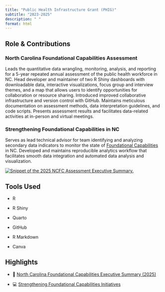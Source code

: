```yaml
---
title: "Public Health Infrastructure Grant (PHIG)"
subtitle: "2023-2025"
description: " "
format: html
---
```


## Role & Contributions

### North Carolina Foundational Capabilities Assessment

Leads the quantitative data wrangling, monitoring, analysis, and reporting for a 5-year repeated annual assessment of the public health workforce in NC. Head developer and maintainer of two R Shiny dashboards with downloadable data, interactive visualizations, focus group and interview themes, and a map that allows users to identify opportunities for collaboration or resource sharing. Introduced improved collaborative infrastructure and version control with GitHub. Maintains meticulous documentation on assessment methods, data interpretation guidelines, and code scripts. Presents assessment results and facilitates data-related activities at in-person and virtual meetings.

### Strengthening Foundational Capabilities in NC

Serves as lead technical advisor for team identifying and analyzing secondary data indicators to monitor the state of [Foundational Capabilities](https://phaboard.org/infrastructure/public-health-frameworks/the-foundational-public-health-services/) in NC. Developed and maintains reproducible analytics workflow that facilitates smooth data integration and automated data analysis and visualization.

[![Snippet of the 2025 NCFC Assessment Executive Summary.](images/emerging-consistent.png)](https://sph.unc.edu/wp-content/uploads/sites/112/2025/07/NCFC-2025-executive-summary-remediated.pdf)

## Tools Used

-   R

-   R Shiny

-   Quarto

-   GitHub

-   R Markdown

-   Canva

## Highlights

-   📒 [North Carolina Foundational Capabilities Executive Summary (2025)](https://sph.unc.edu/wp-content/uploads/sites/112/2025/07/NCFC-2025-executive-summary-remediated.pdf){.uri}

-   💻 [Strengthening Foundational Capabilities Initiatives](https://sph.unc.edu/nciph/public-health-infrastructure-grant-phig/){.uri}
